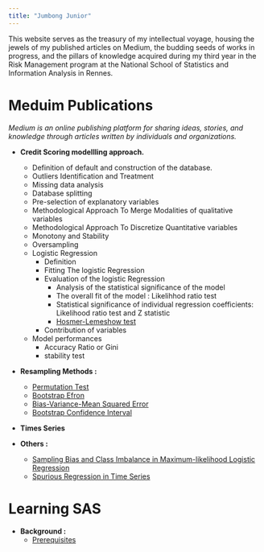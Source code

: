 ```yaml
---
title: "Jumbong Junior"
---
```


<div class="box">

This website serves as the treasury of my intellectual voyage, housing the jewels of my published articles on Medium, the budding seeds of works in progress, and the pillars of knowledge acquired during my third year in the Risk Management program at the National School of Statistics and Information Analysis in Rennes.

</div>

# Meduim Publications

*Medium is an online publishing platform for sharing ideas, stories, and knowledge through articles written by individuals and organizations.*

- **Credit Scoring modellling approach.**
    - Definition of default and construction of the database.
    - Outliers Identification and Treatment
    - Missing data analysis
    - Database splitting
    - Pre-selection of explanatory variables
    - Methodological Approach To Merge Modalities of qualitative variables
    - Methodological Approach To Discretize Quantitative variables
    - Monotony and Stability
    - Oversampling
    - Logistic Regression
        - Definition
        - Fitting The logistic Regression
        - Evaluation of the logistic Regression
            - Analysis of the statistical significance of the model
            - The overall fit of the model : Likelihhod ratio test
            - Statistical significance of individual regression coefficients: Likelihood ratio test and Z statistic
            - <a href = "Meduim/RegressionLogistique/HosmerL.qmd" target="_self">Hosmer-Lemeshow test</a>
        - Contribution of variables
    - Model performances
        - Accuracy Ratio or Gini
        - stability test 
- **Resampling Methods :**
    - [Permutation Test](2A/ResamplingMethod/PermutationTest.qmd)
    - [Bootstrap Efron](2A/ResamplingMethod/boostrappEfron.qmd)
    - [Bias-Variance-Mean Squared Error](2A/ResamplingMethod/BiasVarianceQuadraticError.qmd)
    - [Bootstrap Confidence Interval](2A/ResamplingMethod/ConfidenceInterval.qmd)

- **Times Series**

- **Others :**
    - [Sampling Bias and Class Imbalance in Maximum-likelihood Logistic Regression](Meduim/RegressionLogistique/bias_sample.qmd)
    - [Spurious Regression in Time Series](Others/spurious_reg.qmd)


# Learning SAS

- **Background :**
    - [Prerequisites](LearningSas/prerequisites.qmd)

